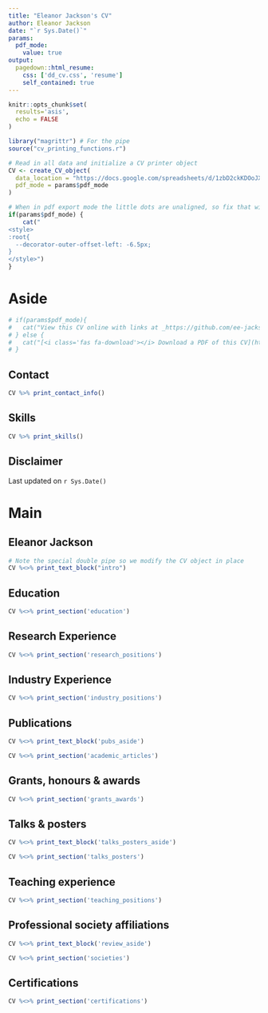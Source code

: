 ```yaml
---
title: "Eleanor Jackson's CV"
author: Eleanor Jackson
date: "`r Sys.Date()`"
params:
  pdf_mode:
    value: true
output:
  pagedown::html_resume:
    css: ['dd_cv.css', 'resume']
    self_contained: true
---
```


```r
knitr::opts_chunk$set(
  results='asis', 
  echo = FALSE
)

library("magrittr") # For the pipe
source("cv_printing_functions.r")

# Read in all data and initialize a CV printer object
CV <- create_CV_object(
  data_location = "https://docs.google.com/spreadsheets/d/1zbD2ckKDOoJX7OmeNlZuqa2tnPQmH0-7o9QqjL6n9tU/edit#gid=917338460",  
  pdf_mode = params$pdf_mode
)

```


```r
# When in pdf export mode the little dots are unaligned, so fix that with some conditional CSS.
if(params$pdf_mode) {
    cat("
<style>
:root{
  --decorator-outer-offset-left: -6.5px;
}
</style>")
}
```


Aside
================================================================================

```r
# if(params$pdf_mode){
#   cat("View this CV online with links at _https://github.com/ee-jackson/cv_")
# } else {
#   cat("[<i class='fas fa-download'></i> Download a PDF of this CV](https://github.com/ee-jackson/cv.pdf)")
# }
```

Contact {#contact}
--------------------------------------------------------------------------------

```r
CV %>% print_contact_info()
```

Skills {#skills}
--------------------------------------------------------------------------------

```r
CV %>% print_skills()
```


Disclaimer {#disclaimer}
--------------------------------------------------------------------------------

<!-- Made with the R package [**pagedown**](https://github.com/rstudio/pagedown).  -->

<!-- The source code is available [on github.com/ee-jackson/cv](https://github.com/ee-jackson/cv). -->

Last updated on `r Sys.Date()`



Main
================================================================================

Eleanor Jackson {#title}
--------------------------------------------------------------------------------

```r
# Note the special double pipe so we modify the CV object in place
CV %<>% print_text_block("intro") 
```



Education {data-icon=graduation-cap data-concise=true}
--------------------------------------------------------------------------------

```r
CV %<>% print_section('education')
```



Research Experience {data-icon=flask}
--------------------------------------------------------------------------------

```r
CV %<>% print_section('research_positions')
```



Industry Experience {data-icon=briefcase}
--------------------------------------------------------------------------------

```r
CV %<>% print_section('industry_positions')
```



Publications {data-icon=book}
--------------------------------------------------------------------------------

::: aside
```r
CV %<>% print_text_block('pubs_aside')
```
:::

```r
CV %<>% print_section('academic_articles')
```



Grants, honours & awards {data-icon=trophy}
--------------------------------------------------------------------------------

```r
CV %<>% print_section('grants_awards')
```



Talks & posters  {data-icon=line-chart}
--------------------------------------------------------------------------------

::: aside
```r
CV %<>% print_text_block('talks_posters_aside')
```
:::

```r
CV %<>% print_section('talks_posters')
```



Teaching experience {data-icon=chalkboard-teacher}
--------------------------------------------------------------------------------

```r
CV %<>% print_section('teaching_positions')
```



Professional society affiliations {data-icon=id-card-o}
--------------------------------------------------------------------------------

::: aside
```r
CV %<>% print_text_block('review_aside')
```
:::

```r
CV %<>% print_section('societies')
```



Certifications {data-icon=certificate}
--------------------------------------------------------------------------------

```r
CV %<>% print_section('certifications')
```
